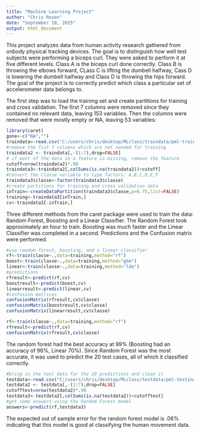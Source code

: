 ```yaml
---
title: "Machine Learning Project"
author: "Chris Rosen"
date: "September 18, 2015"
output: html_document
---
```

This project analyzes data from human activity research gathered from onbody physical tracking devices. The goal is to distinguish how well test subjects were performing a biceps curl. They were asked to perform it at five different levels. Class A is the biceps curl done correctly. Class B is throwing the elbows forward, CLass C is lifting the dumbell halfway, Cass D is lowering the dumbell halfway and Class D is throwing the hips forward.
The goal of the project is to correctly predict which class a particular set of accelerometer data belongs to.

The first step was to load the training set and create partitions for training and cross validation. The first 7 columns were removed since they contained no relevant data, leaving 153 variables. Then the columns were removed that were mostly empty or NA, leaving 53 variables:
```r
library(caret)
gone<-c("NA","")
traindata<-read.csv("C:/users/chris/desktop/MLclass/traindata/pml-training.csv",na.strings=gone)
#remove the fist 7 columns which are not needed for training
traindata2 <- traindata[,-(1:7),drop=FALSE]  
# if most of the data in a feature is missing, remove the feature
cutoff=nrow(traindata2)*.90
traindata3<-traindata2[,colSums(is.na(traindata2))<cutoff]
#convert the Classe variable to type factors: A,B,C,D,E,F
traindata3$classe<-factor(traindata3$classe)
#create partitions for training and cross validation data
inTrain<-createDataPartition(traindata3$classe,p=0.75,list=FALSE)
training<-traindata3[inTrain,]
cv<-traindata3[-inTrain,]
```

Three different methods from the caret package were used to train the data: Random Forest, Boosting and a Linear Classifier. The Random Forest took approximately an hour to train. Boosting was much faster and the Linear Classifier was completed in a second.
Predictions and the Confusion matrix were performed.


```r
#use random forest, boosting, and a linear classifier
rf<-train(classe~.,data=training,method="rf")
boost<-train(classe~.,data=training,method="gbm")
linear<-train(classe~.,data=training,method="lda")
#predictions
rfresult<-predict(rf,cv)
boostresult<-predict(boost,cv)
linearresult<-predict(linear,cv)
#confusion matrices
confusionMatrix(rfresult,cv$classe)
confusionMatrix(boostresult,cv$classe)
confusionMatrix(linearresult,cv$classe)

```



```r
rf<-train(classe~.,data=training,method="rf")
rfresult<-predict(rf,cv)
confusionMatrix(rfresult,cv$classe)
```
The random forest had the best accuracy at 99% (Boosting had an accuracy of 96%, Linear 70%). Since Random Forest was the most accurate, it was used to predict the 20 test cases, all of which it classified correctly.
```r
#bring in the test data for the 20 predictions and clean it
testdata<-read.csv("C:/users/chris/desktop/MLclass/testdata/pml-testing.csv",na.strings=gone)
testdata2 <- testdata[,-(1:7),drop=FALSE]  
cutofftest=nrow(testdata2)*.90
testdata3<-testdata2[,colSums(is.na(testdata2))<cutofftest]
#get some answers using the Random Forest model
answers<-predict(rf,testdata3)
```
The expected out of sample error for the random forest model is .06% indicating that this model is good at classifying the human movement data.
